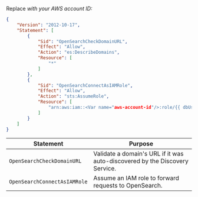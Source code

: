 Replace <Var name="aws-account-id"/> with your AWS account ID:

```json
{
    "Version": "2012-10-17",
    "Statement": [
        {
            "Sid": "OpenSearchCheckDomainURL",
            "Effect": "Allow",
            "Action": "es:DescribeDomains",
            "Resource": [
                "*"
            ]
        },
        {
            "Sid": "OpenSearchConnectAsIAMRole",
            "Effect": "Allow",
            "Action": "sts:AssumeRole",
            "Resource": [
                "arn:aws:iam::<Var name="aws-account-id"/>:role/{{ dbUserRole }}"
            ]
        }
    ]
}
```

| Statement | Purpose |
| --------- | ------- |
|`OpenSearchCheckDomainURL` | Validate a domain's URL if it was auto-discovered by the Discovery Service. |
|`OpenSearchConnectAsIAMRole` | Assume an IAM role to forward requests to OpenSearch. |

